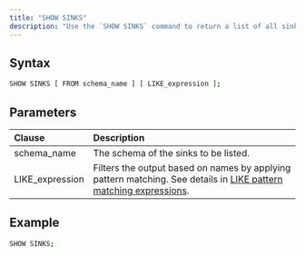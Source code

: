 ```yaml
---
title: "SHOW SINKS"
description: "Use the `SHOW SINKS` command to return a list of all sinks."
---
```


## Syntax

```bash
SHOW SINKS [ FROM schema_name ] [ LIKE_expression ];
```

## Parameters

| Clause | Description      |
| :------------------ | :-------------------------- |
| schema\_name |The schema of the sinks to be listed.|
| LIKE\_expression    | Filters the output based on names by applying pattern matching. See details in [LIKE pattern matching expressions](/sql/functions/string#like-pattern-matching-expressions). |

## Example

```bash
SHOW SINKS;
```
